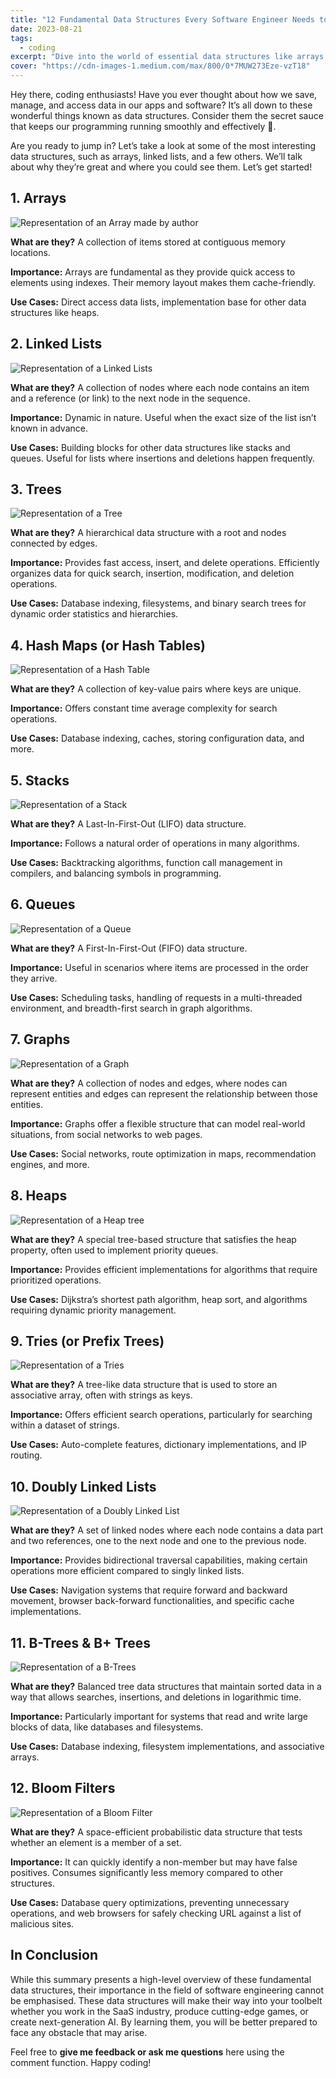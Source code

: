 ```yaml
---
title: "12 Fundamental Data Structures Every Software Engineer Needs to Know"
date: 2023-08-21
tags:
  - coding
excerpt: "Dive into the world of essential data structures like arrays, linked lists, trees, hash maps, stacks, and queues."
cover: "https://cdn-images-1.medium.com/max/800/0*7MUW273Eze-vzT18"
---
```


Hey there, coding enthusiasts! Have you ever thought about how we save, manage, and access data in our apps and software? It’s all down to these wonderful things known as data structures. Consider them the secret sauce that keeps our programming running smoothly and effectively 🚀.

Are you ready to jump in? Let’s take a look at some of the most interesting data structures, such as arrays, linked lists, and a few others. We’ll talk about why they’re great and where you could see them. Let’s get started!

## 1. Arrays

![Representation of an Array made by author](https://cdn-images-1.medium.com/max/800/1*aaWpjb2Wb9xPkthRq9-VxQ.png)

**What are they?** A collection of items stored at contiguous memory locations.

**Importance:** Arrays are fundamental as they provide quick access to elements using indexes. Their memory layout makes them cache-friendly.

**Use Cases:** Direct access data lists, implementation base for other data structures like heaps.

## 2. Linked Lists

![Representation of a Linked Lists](https://cdn-images-1.medium.com/max/800/1*jx4DbuPTw_8qpHTUejrSlw.png)

**What are they?** A collection of nodes where each node contains an item and a reference (or link) to the next node in the sequence.

**Importance:** Dynamic in nature. Useful when the exact size of the list isn’t known in advance.

**Use Cases:** Building blocks for other data structures like stacks and queues. Useful for lists where insertions and deletions happen frequently.

## 3. Trees

![Representation of a Tree](https://cdn-images-1.medium.com/max/800/1*Z9fqx3XaeJxgQAca0ImnxA.png)

**What are they?** A hierarchical data structure with a root and nodes connected by edges.

**Importance:** Provides fast access, insert, and delete operations. Efficiently organizes data for quick search, insertion, modification, and deletion operations.

**Use Cases:** Database indexing, filesystems, and binary search trees for dynamic order statistics and hierarchies.

## 4. Hash Maps (or Hash Tables)

![Representation of a Hash Table](https://cdn-images-1.medium.com/max/800/1*jwJ_a049KOoXzRlILCL8bA.png)

**What are they?** A collection of key-value pairs where keys are unique.

**Importance:** Offers constant time average complexity for search operations.

**Use Cases:** Database indexing, caches, storing configuration data, and more.

## 5. Stacks

![Representation of a Stack](https://cdn-images-1.medium.com/max/800/1*vzWJHNeuCQgszqZPsyB7dw.png)

**What are they?** A Last-In-First-Out (LIFO) data structure.

**Importance:** Follows a natural order of operations in many algorithms.

**Use Cases:** Backtracking algorithms, function call management in compilers, and balancing symbols in programming.

## 6. Queues

![Representation of a Queue](https://cdn-images-1.medium.com/max/800/1*aFJMyzirY2TZhgzCYneVoQ.png)

**What are they?** A First-In-First-Out (FIFO) data structure.

**Importance:** Useful in scenarios where items are processed in the order they arrive.

**Use Cases:** Scheduling tasks, handling of requests in a multi-threaded environment, and breadth-first search in graph algorithms.

## 7. Graphs

![Representation of a Graph](https://cdn-images-1.medium.com/max/800/1*66jLe-PXC1VtOWUo3Nf6mg.png)

**What are they?** A collection of nodes and edges, where nodes can represent entities and edges can represent the relationship between those entities.

**Importance:** Graphs offer a flexible structure that can model real-world situations, from social networks to web pages.

**Use Cases:** Social networks, route optimization in maps, recommendation engines, and more.

## 8. Heaps

![Representation of a Heap tree](https://cdn-images-1.medium.com/max/800/1*LFdGKUt5fXnCFBx1AUC1dg.png)

**What are they?** A special tree-based structure that satisfies the heap property, often used to implement priority queues.

**Importance:** Provides efficient implementations for algorithms that require prioritized operations.

**Use Cases:** Dijkstra’s shortest path algorithm, heap sort, and algorithms requiring dynamic priority management.

## 9. Tries (or Prefix Trees)

![Representation of a Tries](https://cdn-images-1.medium.com/max/800/1*zxeCe4YDxcBSNpsSIINUdw.png)

**What are they?** A tree-like data structure that is used to store an associative array, often with strings as keys.

**Importance:** Offers efficient search operations, particularly for searching within a dataset of strings.

**Use Cases:** Auto-complete features, dictionary implementations, and IP routing.

## 10. Doubly Linked Lists

![Representation of a Doubly Linked List](https://cdn-images-1.medium.com/max/800/1*OpuIUm6tscXIeU9qy1WN8g.png)

**What are they?** A set of linked nodes where each node contains a data part and two references, one to the next node and one to the previous node.

**Importance:** Provides bidirectional traversal capabilities, making certain operations more efficient compared to singly linked lists.

**Use Cases:** Navigation systems that require forward and backward movement, browser back-forward functionalities, and specific cache implementations.

## 11. B-Trees & B+ Trees

![Representation of a B-Trees](https://cdn-images-1.medium.com/max/800/1*-wUwwFIxzQp6zx87acgEgQ.png)

**What are they?** Balanced tree data structures that maintain sorted data in a way that allows searches, insertions, and deletions in logarithmic time.

**Importance:** Particularly important for systems that read and write large blocks of data, like databases and filesystems.

**Use Cases:** Database indexing, filesystem implementations, and associative arrays.

## 12. Bloom Filters

![Representation of a Bloom Filter](https://cdn-images-1.medium.com/max/800/1*P8eqnUtAA65FZcFIihq6IQ.png)

**What are they?** A space-efficient probabilistic data structure that tests whether an element is a member of a set.

**Importance:** It can quickly identify a non-member but may have false positives. Consumes significantly less memory compared to other structures.

**Use Cases:** Database query optimizations, preventing unnecessary operations, and web browsers for safely checking URL against a list of malicious sites.

## In Conclusion

While this summary presents a high-level overview of these fundamental data structures, their importance in the field of software engineering cannot be emphasised. These data structures will make their way into your toolbelt whether you work in the SaaS industry, produce cutting-edge games, or create next-generation AI. By learning them, you will be better prepared to face any obstacle that may arise.

Feel free to **give me feedback or ask me questions** here using the comment function. Happy coding!
